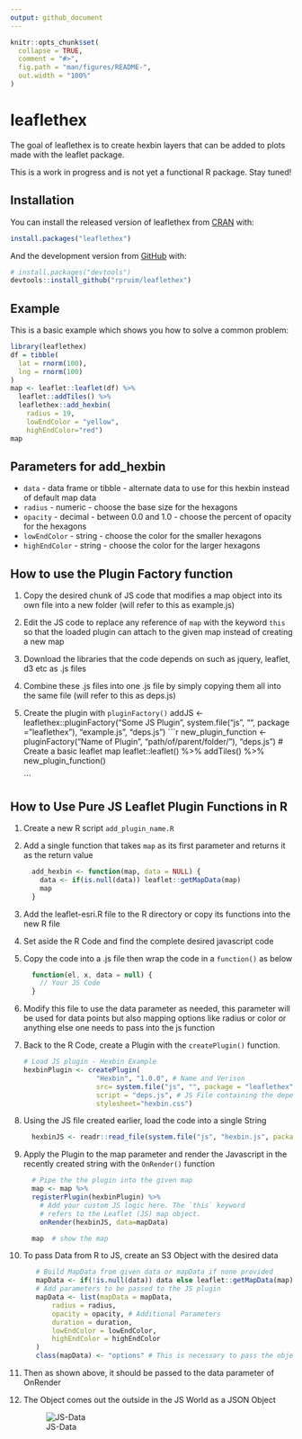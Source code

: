 ```yaml
---
output: github_document
---
```


<!-- README.md is generated from README.Rmd. Please edit that file -->

```r
knitr::opts_chunk$set(
  collapse = TRUE,
  comment = "#>",
  fig.path = "man/figures/README-",
  out.width = "100%"
)
```
# leaflethex

<!-- badges: start -->
<!-- badges: end -->

The goal of leaflethex is to create hexbin layers that can be added to plots made
with the leaflet package.

This is a work in progress and is not yet a functional R package.  Stay tuned!

## Installation

You can install the released version of leaflethex from [CRAN](https://CRAN.R-project.org) with:

``` r
install.packages("leaflethex")
```

And the development version from [GitHub](https://github.com/) with:

``` r
# install.packages("devtools")
devtools::install_github("rpruim/leaflethex")
```
## Example

This is a basic example which shows you how to solve a common problem:

```r
library(leaflethex)
df = tibble(
  lat = rnorm(100),
  lng = rnorm(100)
)
map <- leaflet::leaflet(df) %>% 
  leaflet::addTiles() %>% 
  leaflethex::add_hexbin(
    radius = 19, 
    lowEndColor = "yellow", 
    highEndColor="red")
map
```

## Parameters for add_hexbin

* `data` - data frame or tibble - alternate data to use for this hexbin instead of default map data
* `radius` - numeric - choose the base size for the hexagons
* `opacity` - decimal - between 0.0 and 1.0 - choose the percent of opacity for the hexagons
* `lowEndColor` - string - choose the color for the smaller hexagons
* `highEndColor` - string - choose the color for the larger hexagons

## How to use the Plugin Factory function

#. Copy the desired chunk of JS code that modifies a map object into its own file into a new folder (will refer to this as example.js)
#. Edit the JS code to replace any reference of `map` with the keyword `this` so that the loaded plugin can attach to the given map instead of creating a new map
#. Download the libraries that the code depends on such as jquery, leaflet, d3 etc as .js files
#. Combine these .js files into one .js file by simply copying them all into the same file (will refer to this as deps.js)
#. Create the plugin with `pluginFactory()`
addJS <- leaflethex::pluginFactory("Some JS Plugin", system.file("js", "", package = "leaflethex"), "example.js", "deps.js")
    ```r
      new_plugin_function <- pluginFactory("Name of Plugin", "path/of/parent/folder/"), "deps.js")
      # Create a basic leaflet map
      leaflet::leaflet() %>% addTiles() %>% new_plugin_function()
      
    ```




## How to Use Pure JS Leaflet Plugin Functions in R

#. Create a new R script `add_plugin_name.R`
#. Add a single function that takes `map` as its first parameter and returns it as the return value

    ```r
      add_hexbin <- function(map, data = NULL) {
        data <- if(is.null(data)) leaflet::getMapData(map)
        map
      }
    ```


#. Add the leaflet-esri.R file to the R directory or copy its functions into the new R file
#. Set aside the R Code and find the complete desired javascript code
#. Copy the code into a .js file then wrap the code in a `function()` as below

    ```js
      function(el, x, data = null) {
        // Your JS Code
      }
    ```
    
#. Modify this file to use the data parameter as needed, this parameter will be used for data points but also mapping options like radius or color or anything else one needs to pass into the js function

#. Back to the R Code, create a Plugin with the `createPlugin()` function.

    ```r
    # Load JS plugin - Hexbin Example
    hexbinPlugin <- createPlugin(
                      "Hexbin", "1.0.0", # Name and Verison
                      src= system.file("js", "", package = "leaflethex"), #Parent folder of the     dependencies and stylesheets
                      script = "deps.js", # JS File containing the dependencies
                      stylesheet="hexbin.css") 
    
    ```
    
#. Using the JS file created earlier, load the code into a single String

    ``` r
      hexbinJS <- readr::read_file(system.file("js", "hexbin.js", package = "leaflethex"))
    ```

#. Apply the Plugin to the map parameter and render the Javascript in the recently created string with the `OnRender()` function

    ```r
      # Pipe the the plugin into the given map
      map <- map %>%
      registerPlugin(hexbinPlugin) %>%
        # Add your custom JS logic here. The `this` keyword
        # refers to the Leaflet (JS) map object.
        onRender(hexbinJS, data=mapData)
    
      map  # show the map
    ```


#. To pass Data from R to JS, create an S3 Object with the desired data

    ```r
       # Build MapData from given data or mapData if none provided
       mapData <- if(!is.null(data)) data else leaflet::getMapData(map)
       # Add parameters to be passed to the JS plugin
       mapData <- list(mapData = mapData,
           radius = radius,
           opacity = opacity, # Additional Parameters
           duration = duration,
           lowEndColor = lowEndColor,
           highEndColor = highEndColor
       )
       class(mapData) <- "options" # This is necessary to pass the object as a JSON object instead of a JSON Array, much easier to deal with on the JS side
    ```

#. Then as shown above, it should be passed to the data parameter of OnRender

#. The Object comes out the outside in the JS World as a JSON Object

    ![JS-Data](jsdata.png)


